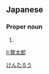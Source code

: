 ==Japanese==
{{ja-kanjitab|賢|太|郎}}

===Proper noun===
{{ja-pos|proper|けんたろう}}

# {{given name|male|lang=ja}}

[[Category:Japanese male given names|けんたろう]]

[[li:賢太郎]]